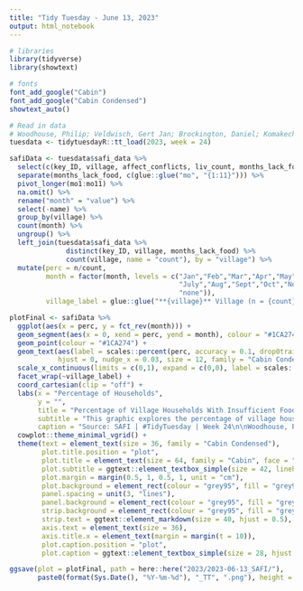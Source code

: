 ```yaml
---
title: "Tidy Tuesday - June 13, 2023"
output: html_notebook
---
```

```r
# libraries
library(tidyverse)
library(showtext)

# fonts
font_add_google("Cabin")
font_add_google("Cabin Condensed")
showtext_auto()

# Read in data
# Woodhouse, Philip; Veldwisch, Gert Jan; Brockington, Daniel; Komakech, Hans C.; Manjichi, Angela; Venot, Jean-Philippe (2018): SAFI Survey Results. doi:10.6084/m9.figshare.6262019.v1
tuesdata <- tidytuesdayR::tt_load(2023, week = 24)
```

```r
safiData <- tuesdata$safi_data %>%
  select(c(key_ID, village, affect_conflicts, liv_count, months_lack_food)) %>%
  separate(months_lack_food, c(glue::glue("mo", "{1:11}"))) %>%
  pivot_longer(mo1:mo11) %>%
  na.omit() %>%
  rename("month" = "value") %>%
  select(-name) %>%
  group_by(village) %>%
  count(month) %>%
  ungroup() %>%
  left_join(tuesdata$safi_data %>%
              distinct(key_ID, village, months_lack_food) %>%
              count(village, name = "count"), by = "village") %>%
  mutate(perc = n/count,
         month = factor(month, levels = c("Jan","Feb","Mar","Apr","May","June",
                                          "July","Aug","Sept","Oct","Nov","Dec",
                                          "none")),
         village_label = glue::glue("**{village}** Village (n = {count})")) 

```

```r
plotFinal <- safiData %>%
  ggplot(aes(x = perc, y = fct_rev(month))) +
  geom_segment(aes(x = 0, xend = perc, yend = month), colour = "#1CA274") +
  geom_point(colour = "#1CA274") +
  geom_text(aes(label = scales::percent(perc, accuracy = 0.1, drop0trailing = TRUE)),
            hjust = 0, nudge_x = 0.03, size = 12, family = "Cabin Condensed", colour = "#1CA274") +
  scale_x_continuous(limits = c(0,1), expand = c(0,0), label = scales::percent) +
  facet_wrap(~village_label) +
  coord_cartesian(clip = "off") +
  labs(x = "Percentage of Households",
       y = "",
       title = "Percentage of Village Households With Insufficient Food",
       subtitle = "This graphic explores the percentage of village households in Mozambique and Tanzania that have had insufficient food to feed the household by month. This survey data was obtained by SAFI (Studying African Farmer-Led Irrigation) which is a currently running project looking at farming and irrigation methods. This is survey data relating to households and agriculture in Tanzania and Mozambique from November 2016 through June 2017.",
       caption = "Source: SAFI | #TidyTuesday | Week 24\n\nWoodhouse, Philip; Veldwisch, Gert Jan; Brockington, Daniel; Komakech, Hans C.; Manjichi, Angela; Venot, Jean-Philippe (2018): SAFI Survey Results. doi:10.6084/m9.figshare.6262019.v1") +
  cowplot::theme_minimal_vgrid() +
  theme(text = element_text(size = 36, family = "Cabin Condensed"),
        plot.title.position = "plot",
        plot.title = element_text(size = 64, family = "Cabin", face = "bold"),
        plot.subtitle = ggtext::element_textbox_simple(size = 42, lineheight = 0.4, margin = margin(b = 10)),
        plot.margin = margin(0.5, 1, 0.5, 1, unit = "cm"),
        plot.background = element_rect(colour = "grey95", fill = "grey95"),
        panel.spacing = unit(3, "lines"),
        panel.background = element_rect(colour = "grey95", fill = "grey95"),
        strip.background = element_rect(colour = "grey95", fill = "grey95"),
        strip.text = ggtext::element_markdown(size = 40, hjust = 0.5),
        axis.text = element_text(size = 36),
        axis.title.x = element_text(margin = margin(t = 10)),
        plot.caption.position = "plot",
        plot.caption = ggtext::element_textbox_simple(size = 28, hjust = 0, lineheight = 0.2, colour = "grey50"))

```

```r
ggsave(plot = plotFinal, path = here::here("2023/2023-06-13_SAFI/"),
       paste0(format(Sys.Date(), "%Y-%m-%d"), "_TT", ".png"), height = 8, width = 11, unit = "in")
```
